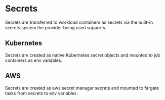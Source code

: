 # Secrets

Secrets are transferred to workload containers as secrets via the built-in secrets system the
provider being used supports.

## Kubernetes

Secrets are created as native Kubernetes secret objects and mounted to job containers as env
variables.

## AWS

Secrets are created as aws secret manager secrets and mounted to fargate tasks from secrets to env
variables.
